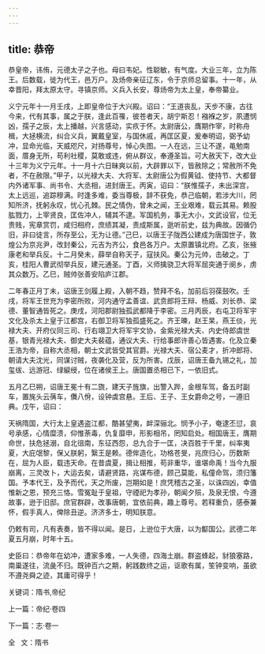 ```yaml
---
---
---
```

title: 恭帝
---

恭皇帝，讳侑，元德太子之子也。母曰韦妃。性聪敏，有气度。大业三年，立为陈王。后数载，徙为代王，邑万户。及炀帝亲征辽东，令于京师总留事。十一年，从幸晋阳，拜太原太守。寻镇京师。义兵入长安，尊炀帝为太上皇，奉帝纂业。

义宁元年十一月壬戌，上即皇帝位于大兴殿。诏曰：“王道丧乱，天步不康，古往今来，代有其事，属之于朕，逢此百罹，彼苍者天，胡宁斯忍！襁褓之岁，夙遭悯凶，孺子之辰，太上播越，兴言感动，实疚于怀。太尉唐公，膺期作宰，时称舟楫，大拯横流，纠合义兵，翼戴皇室，与国休戚，再匡区夏，爰奉明诏，弼予幼冲，显命光临，天威咫尺，对扬尊号，悼心失图。一人在远，三让不遂，黾勉南面，厝身无所，苟利社稷，莫敢或违，俯从群议，奉遵圣旨。可大赦天下，改大业十三年为义宁元年。十一月十六日昧爽以前，大辟罪以下，皆赦除之；常赦所不免者，不在赦限。”甲子，以光禄大夫、大将军、太尉唐公为假黄钺、使持节、大都督内外诸军事、尚书令、大丞相，进封唐王。丙寅，诏曰：“朕惟孺子，未出深宫，太上远巡，追踪穆满。时逢多难，委当尊极，辞不获免，恭己临朝，若涉大川，罔知所济，抚躬永叹，忧心孔棘。民之情伪，曾未之闻，王业艰难，载云其易。赖股肱戮力，上宰贤良，匡佐冲人，辅其不逮。军国机务，事无大小，文武设官，位无贵贱，宪章赏罚，咸归相府，庶绩其凝，责成斯属，逖听前史，兹为典故。因循仍旧，非曰徒言，所存至公，无为让德。”己巳，以唐王子陇西公建成为唐国世子，敦煌公为京兆尹，改封秦公，元吉为齐公，食邑各万户。太原置镇北府。乙亥，张掖康老和举兵反。十二月癸未，薛举自称天子，寇扶风。秦公为元帅，击破之。丁亥，桂阳人曹武彻举兵反，建元通圣。丁酉，义师擒骁卫大将军屈突通于阌乡，虏其众数万。乙巳，贼帅张善安陷庐江郡。

二年春正月丁未，诏唐王剑履上殿，入朝不趋，赞拜不名，加前后羽葆鼓吹。壬戌，将军王世充为李密所败，河内通守孟善谊、武贲郎将王辩、杨威、刘长恭、梁德、董智通皆死之。庚戌，河阳郡尉独孤武都降于李密。三月丙辰，右屯卫将军宇文化及杀太上皇于江都宫，右御卫将军独孤盛死之。齐王暕，赵王杲，燕王倓，光禄大夫、开府仪同三司、行右翊卫大将军宇文协，金紫光禄大夫、内史侍郎虞世基，银青光禄大夫、御史大夫裴蕴，通议大夫、行给事郎许善心皆遇害。化及立秦王浩为帝，自称大丞相，朝士文武皆受其官爵。光禄大夫、宿公麦才，折冲郎将、朝请大夫沈光，同谋讨贼，夜袭化及营，反为所害。戊辰，诏唐王备九锡之礼，加玺绂、远游冠、绿綟绶，位在诸侯王上。唐国置丞相已下，一依旧式。

五月乙巳朔，诏唐王冕十有二旒，建天子旌旗，出警入跸，金根车驾，备五时副车，置旄头云蒨车，儛八佾，设钟虡宫悬。王后、王子、王女爵命之号，一遵旧典。戊午，诏曰：

天祸隋国，大行太上皇遇盗江都，酷甚望夷，衅深骊北。悯予小子，奄逮丕愆，哀号承感，心情糜溃，仰惟荼毒，仇复靡申，形影相吊，罔知启处。相国唐王，膺期命世，扶危拯溺，自北徂南，东征西怨，总九合于一匡，决百胜于千里，纠率夷夏，大庇氓黎，保乂朕躬，繄王是赖。德侔造化，功格苍旻，兆庶归心，历数斯在，屈为人臣，载违天命。在昔虞夏，揖让相推，苟非重华，谁堪命禹！当今九服崩离，三灵改卜，大运去矣，请避贤路，兆谋布德，顾己莫能，私僮命驾，须归籓国。予本代王，及予而代，天之所废，岂期如是！庶凭稽古之圣，以诛四凶，幸值惟新之恩，预充三恪。雪冤耻于皇祖，守禋祀为孝孙，朝闻夕殒，及泉无恨，今遵故事，逊于旧邸。庶官群辟，改事唐朝，宜依前典，趣上尊号。若释重负，感泰兼怀，假手真人，俾除丑逆。济济多士，明知朕意。

仍敕有司，凡有表奏，皆不得以闻。是日，上逊位于大唐，以为酅国公。武德二年夏五月崩，时年十五。

史臣曰：恭帝年在幼冲，遭家多难，一人失德，四海土崩。群盗蜂起，豺狼塞路，南巢遂往，流彘不归。既钟百六之期，躬践数终之运，讴歌有属，笙钟变响，虽欲不遵尧舜之迹，其庸可得乎！

关键词：隋书,帝纪

上一篇：帝纪·卷四

下一篇：志·卷一

全   文：隋书

